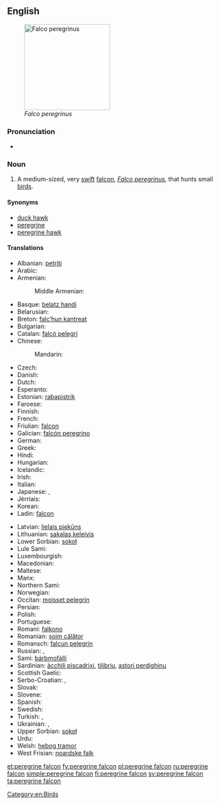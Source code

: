 {{wikipedia|Peregrine Falcon}}
==English==
[[Image:PeregrineFalcon.jpg|thumb|right|200px|''Falco peregrinus'']]

===Pronunciation===
* {{IPA|/ˈpɛɹɛɡɹɪnˈfælkɒn/}}

===Noun===
{{en-noun|head=[[peregrine]] [[falcon]]}}

# A medium-sized, very [[swift]] [[falcon]], ''[[Falco peregrinus]]'', that hunts small [[bird]]s.

====Synonyms====
* [[duck hawk]]
* [[peregrine]]
* [[peregrine hawk]]

====Translations====
{{trans-top|Falco peregrinus}}
* Albanian: [[petriti]]
* Arabic: {{t|ar|شاهين|tr=šāhīn}}
* Armenian: {{t|hy|իսկական բազե|sc=Armn}}
*: Middle Armenian: {{t|axm|շահէն|sc=Armn}}
* Basque: [[belatz handi]]
* Belarusian: {{t|be|сапсан|m|tr=sapsán}}
* Breton: [[falc’hun kantreat]]
* Bulgarian: {{t|bg|сокол скитник|m|tr=sókol skítnik}}
* Catalan: [[falcó pelegrí]]
* Chinese:
*: Mandarin: {{t|cmn|游隼|tr=yóusǔn|sc=Hani}}
* Czech: {{t|cs|sokol stěhovavý|m}}
* Danish: {{t|da|vandrefalk|c}}
* Dutch: {{t+|nl|slechtvalk|m}}
* Esperanto: {{t|eo|falko}}
* Estonian: [[rabapistrik]]
* Faroese: {{t|fo|ferðafalkur}}
* Finnish: {{t+|fi|muuttohaukka}}
* French: {{t+|fr|faucon pèlerin|m}}
* Friulian: [[falcon]]
* Galician: [[falcón peregrino]]
* German: {{t+|de|Wanderfalke|m}}
* Greek: {{t+|el|πετρίτης|m|tr=petritis}}
* Hindi: {{t|hi|शाहीन|tr=šāhīn}}
* Hungarian: {{t+|hu|vándorsólyom}}
* Icelandic: {{t+|is|förufálki}}
* Irish: {{t+|ga|fabhcún gorm}}
* Italian: {{t|it|falco pellegrino|m}}
* Japanese: {{t+|ja|隼|tr=hayabusa}}, {{t|ja|ハヤブサ|tr=hayabusa}}
* Jèrriais: {{t|roa-jer|êcouffl'ye|m}}
* Korean: {{t+|ko|매|tr=mae|sc=Hang}}
* Ladin: [[falcon]]
{{trans-mid}}
* Latvian: [[lielais piekūns]]
* Lithuanian: [[sakalas keleivis]]
* Lower Sorbian: [[sokoł]]
* Lule Sami: {{t|smj|unnep rievsakhábak}}
* Luxembourgish: {{t|lb|Spuervull|m}}
* Macedonian: {{t|mk|сив сокол|m|tr=siv sókol}}
* Maltese: {{t|mt|bies}}
* Manx: {{t|gv|shirragh y ree|m}}
* Northern Sami: {{t|se|bárbmofálli}}
* Norwegian: {{t+|no|vandrefalk}}
* Occitan: [[moisset pelegrin]]
* Persian: {{t+|fa|شاهین|tr=šāhīn}}
* Polish: {{t|pl|sokół wędrowny|m}}
* Portuguese: {{t|pt|falcão peregrino|m}}
* Romani: [[falkono]] {{g|m}}
* Romanian: [[șoim călător]]
* Romansch: [[falcun pelegrin]]
* Russian: {{t+|ru|сапсан|m|tr=sapsán}}, {{t|ru|настоящий сокол|m|tr=nastojáščij sókol}}
* Sami: [[bárbmofálli]]
* Sardinian: [[àcchili piscadrixi]], [[tilibriu]], [[astori perdighinu]]
* Scottish Gaelic: {{t|gd|seabhag-ghorm|f}}
* Serbo-Croatian: {{t|sh|сиви соко|m|sc=Cyrl}}, {{t|sh|sivi soko|m}}
* Slovak: {{t|sk|sokol sťahovavý|m}}
* Slovene: {{t+|sl|sokol selec|m}}
* Spanish: {{t|es|halcón peregrino|m}}
* Swedish: {{t+|sv|pilgrimsfalk}}
* Turkish: {{t+|tr|doğan}}, {{t|tr|gökdoğan}}
* Ukrainian: {{t|uk|сапсан|m|tr=sapsán}}, {{t|uk|сокіл|m|tr=sókil}}
* Upper Sorbian: [[sokoł]]
* Urdu: {{t|ur|شاہین|tr=šāhīn}}
* Welsh: [[hebog tramor]]
* West Frisian: [[noardske falk]]
{{trans-bottom}}

[[Category:en:Birds]]

[[et:peregrine falcon]]
[[fy:peregrine falcon]]
[[pl:peregrine falcon]]
[[ru:peregrine falcon]]
[[simple:peregrine falcon]]
[[fi:peregrine falcon]]
[[sv:peregrine falcon]]
[[ta:peregrine falcon]]
